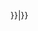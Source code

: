{{formatnum:{{#invoke:Template:Weighted page size|main|page={{#if:{{{1|}}}|{{{1|}}}|{{FULLPAGENAME}}}}}}|{{{2|}}}}}<noinclude>{{doc}}</noinclude>